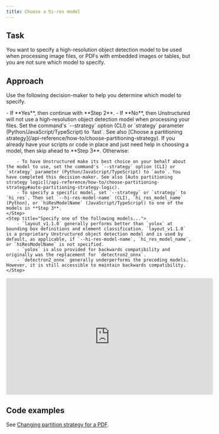 ```yaml
---
title: Choose a hi-res model
---
```


## Task

You want to specify a high-resolution object detection model to be used when processing image files, or PDFs with embedded images or tables, but you are not sure which model to specify.

## Approach

Use the following decision-maker to help you determine which model to specify.

<Steps>
    <Step title="Are you processing image files, or PDFs with embedded images or tables?">
        - If **Yes**, then continue with **Step 2**. 
        - If **No**, then Unstructured will not use a high-resolution object detection model when processing your files. Set the command's `--strategy` option (CLI) or `strategy` parameter (Python/JavaScript/TypeScript) to `fast`. See also [Choose a partitioning strategy](/api-reference/how-to/choose-partitioning-strategy).
    </Step>
    <Step title="To process image files, or PDFs with embedded images or tables...">
        If you already have your scripts or code in place and just need help in choosing a model, then skip ahead to **Step 3**. Otherwise:

        - To have Unstructured make its best choice on your behalf about the model to use, set the command's `--strategy` option (CLI) or `strategy` parameter (Python/JavaScript/TypeScript) to `auto`. You have completed this decision-maker. See also [Auto partitioning strategy logic](/api-reference/how-to/choose-partitioning-strategy#auto-partitioning-strategy-logic).
        - To specify a specific model, set `--strategy` or `strategy` to `hi_res`. Then set `--hi-res-model-name` (CLI), `hi_res_model_name` (Python), or `hiResModelName` (JavaScript/TypeScript) to one of the models in **Step 3**.
    </Step>
    <Step title="Specify one of the following models...">
        - `layout_v1.1.0` generally performs better than `yolox` at bounding box definitions and element classification. `layout_v1.1.0` is a proprietary Unstructured object detection model and is used by default, as applicable, if `--hi-res-model-name`, `hi_res_model_name`, or `hiResModelName` is not specified.
        - `yolox` is also provided for backwards compatibility and originally was the replacement for `detectron2_onnx`.
        - `detectron2_onnx` generally underperforms the preceding models. However, it is still accessible to maintain backwards compatibility.
    </Step>
</Steps>

<iframe
  width="560"
  height="315"
  src="https://www.youtube.com/embed/SwJVB_kPqTc"
  title="YouTube video player"
  frameborder="0"
  allow="accelerometer; autoplay; clipboard-write; encrypted-media; gyroscope; picture-in-picture"
  allowfullscreen
></iframe>

## Code examples

See [Changing partition strategy for a PDF](/api-reference/api-services/examples#changing-partition-strategy-for-a-pdf).
